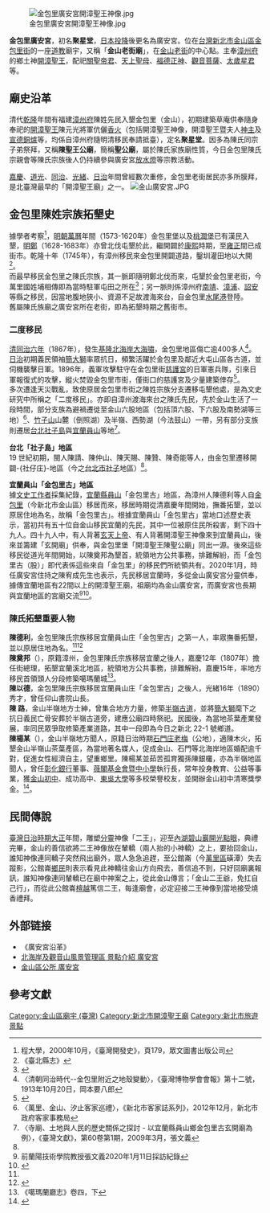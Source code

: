 [[File:金包里廣安宮開漳聖王神像.jpg|thumb]]

'''金包里廣安宮'''，初名'''聚星堂'''，[[日本投降|日本投降]]後更名為廣安宮。位在[[台灣|台灣]][[新北市|新北市]][[金山區_(新北市)|金山區]][[金山老街|金包里街]]的一座[[道教|道教]]廟宇，又稱「'''金山老街廟'''」，在[[金山老街|金山老街]]的中心點。主奉[[漳州府|漳州府]]的鄉土神[[開漳聖王|開漳聖王]]，配祀[[關聖帝君|關聖帝君]]、[[天上聖母|天上聖母]]、[[福德正神|福德正神]]、[[觀音菩薩|觀音菩薩]]、[[太歲星君|太歲星君]]等。
==廟史沿革==
清代[[乾隆|乾隆]]年間有福建[[漳州府|漳州府]]陳姓先民入墾金包里（金山），初期建築草庵供奉隨身奉祀的[[開漳聖王|開漳聖王]]陳元光將軍伉儷[[香火|香火]]（包括開漳聖王神像，開漳聖王暨夫人[[牌位|神主]]及[[宣德爐|宣德銅爐]]等，均係自漳州府隨明清移民奉請抵臺），定名'''聚星堂'''。因多為陳氏同宗子弟祭拜，又稱'''陳聖王公廟'''，簡稱'''聖公廟'''，屬於陳氏家族廟性質，今日金包里陳氏宗親會等陳氏宗族後人仍持續參與廣安宮[[水燈|放水燈]]等宗教活動。

[[嘉慶|嘉慶]]、[[道光|道光]]、[[同治|同治]]、[[光緒|光緒]]、[[台灣日治時期|日治]]年間曾經數次重修，金包里老街居民亦多所膜拜，是北臺灣最早的「開漳聖王廟」之一。
[[File:金山廣安宮.JPG|thumb]]

==金包里陳姓宗族拓墾史==
據學者考察<ref name="ref1">程大學，2000年10月，《臺灣開發史》，頁179，眾文圖書出版公司</ref>，[[明朝|明朝]][[万历|萬曆]]年間（1573-1620年）金包里堡以及[[桃澗堡|桃澗堡]]已有漢民入墾，[[明鄭|明鄭]]（1628-1683年）亦曾北伐屯墾於此，繼開闢於[[康熙|康熙]]時期，至[[雍正|雍正]]間已成街市。乾隆十年（1745年），有漳州移民來金包里開闢道路，鑿圳灌田地以大開<ref>《臺北縣志》</ref>。<br>
而最早移民金包里之陳氏宗族，其一脈即隨明鄭北伐而來，屯墾於金包里老街，今萬里國姓埔相傳即為當時駐軍屯田之所在<ref>{{cite web|url=https://nrch.culture.tw/twpedia.aspx?id=5498|title=江佳瑾，金包里|website=文化部 臺灣大百科全書}}</ref>；另一脈則係漳州府[[南靖县|南靖]]、[[漳浦县|漳浦]]、[[诏安县|詔安]]等縣之移民，因當地腹地狹小、資源不足故渡海來台，自金包里[[水尾漁港|水尾港]]登陸。<br>
舊屬陳氏族廟之廣安宮所在老街，即為拓墾時期之舊街市。

===二度移民===
[[清朝|清]][[1867年|同治六年]]（1867年），發生[[1867年基隆海嘯|基隆北海岸大海嘯]]，金包里地區傷亡逾400多人<ref>〈清朝同治時代--金包里附近之地殼變動〉，《臺灣博物學會會報》第十二號，1913年10月20日，岡本要八郎</ref>。<br>

[[台灣日治時期|日治]]初期義民領袖[[簡大獅|簡大獅]]率眾抗日，頻繁活躍於金包里及鄰近大屯山區各古道，並伺機襲擊日軍。1896年，義軍攻擊駐守在金包里街[[金包里慈護宮|慈護宮]]的日軍憲兵隊，引來日軍報復式的攻擊，縱火焚毀金包里市街，僅街口的慈護宮及少量建築倖存<ref>{{cite web|url=http://www.observer-taipei.com/article.php?id=2523|title=張健豐，尋找金山的古早味|website=觀察雜誌}}</ref>。<br>

多次遭逢天災戰亂，致使原居金包里市街之陳姓宗族分支遷移屯墾他處，是為文史研究中所稱之「二度移民」。亦即自漳州渡海來台之陳氏先民，先於金山生活了一段時間，部分支族為避禍遷徙至金山六股地區（包括頂六股、下六股及南勢湖等三地）<ref>〈萬里、金山、汐止客家巡禮〉，《新北市客家誌系列》，2012年12月，新北市政府客家事務局</ref>、[[竹子山|竹子山]]山麓（倒照湖）及半嶺、西勢湖（今法鼓山）一帶，另有部分支族則遷居[[臺北市|台北]][[社子|社子島]]與[[宜蘭縣|宜蘭]][[員山鄉|員山]]等地<ref name="ref2">〈寺廟、土地與人民的歷史關係之探討 - 以宜蘭縣員山鄉金包里古玄開廟為例〉，《臺灣文獻》，第60卷第1期，2009年3月，張文義</ref>。

'''台北「社子島」地區'''<br>
19 世紀初期，閩人陳請、陳仲山、陳天賜、陳贊、陳奇能等人，由金包里遷移開闢-{社仔庄}-地區（今之[[臺北市|台北市]][[社子|社子]]地區）<ref name="ref1"/>。

'''宜蘭員山「金包里古」地區'''<br>
據[[文史工作者|文史工作者]]採集紀錄，[[宜蘭縣|宜蘭縣]][[員山鄉|員山]]「金包里古」地區，為漳州人陳德利等人自[[金山區_(台灣)|金包里]]（今新北市金山區）移居而來，移居時期從清嘉慶年間開始，撫番拓墾，並以原居住地為名，故稱「金包里古」。根據宜蘭員山「金包里古」當地口述歷史表示，當初共有五十位自金山移民宜蘭的先民，其中一位被原住民所殺害，剩下四十九人。四十九人中，有人背著[[玄天上帝|玄天上帝]]、有人背著開漳聖王神像來到宜蘭員山，後來並籌建「玄開廟」供奉，與金包里堡「開漳聖王陳聖公廟」同出一源。後來這些移民從道光年間開始，以陳奠邦為墾首，統領地方公共事務，排難解紛，而「金包里古（股）」即代表係這些來自「金包里」的移民們所統領共有。2020年1月，時任廣安宮住持之陳宥成先生也表示，先民移居宜蘭時，多從金山廣安宮分靈供奉，據傳宜蘭地區有22間以上的開漳聖王廟，祖廟均為金山廣安宮，而廣安宮也長期與宜蘭地區的宮廟交流<ref> 前蘭陽技術學院教授張文義2020年1月11日採訪紀錄</ref><ref>{{cite web|url=https://tnews.cc/03/newscon857007.htm|date=2020-01-15|accessdate=2020-01-17|title=解開百年歷史之謎，啓動溯源之旅|website=桃園新聞網}}</ref>。

===陳氏拓墾重要人物===
'''陳德利'''，金包里陳氏宗族移居宜蘭員山庄「金包里古」之第一人，率眾撫番拓墾，並以原居住地為名。<ref name="ref2"/><ref>{{cite web|url=https://www.hakka.gov.tw/Content/Content?NodeID=627&PageID=38251|title=何里庭，宜蘭詔安客屬村落的文化網絡與認同-以游氏宗族與寺廟為例|website=中華民國客家委員會，國立交通大學客家社會與文化所}}</ref><br>
'''陳奠邦'''（{{bd|||1824年}}），原籍漳州，金包里陳氏宗族移居宜蘭之後人，嘉慶12年（1807年）擔任街總理，拓墾宜蘭溪北地區，統領地方公共事務，排難解紛。嘉慶15年，率地方移民首領頭人分段修築噶瑪蘭城<ref>《噶瑪蘭廳志》卷四，下</ref>。<br>
'''陳以德'''，金包里陳氏宗族移居宜蘭員山庄「金包里古」之後人，光緒16年（1890）秀才，曾任仰山書院山長。<br>
'''陳  路'''，金山半嶺地方士紳，曾集合地方力量，修築[[半嶺古道|半嶺古道]]，並將[[簡大獅|簡大獅]]麾下之抗日義民亡骨安葬於半嶺古道旁，建應公廟四時祭祀。民國後，為當地茶葉產業發展，率同民眾爭取修築產業道路，其中一段即為今日之新北 22-1 號鄉道。<br>
'''陳楊某'''（{{bd|1899年||1991年}}），金山半嶺地方聞人，原籍日治時期[[石門庄|石門庄]][[老梅|老梅]]（公地），適陳木火，拓墾金山半嶺山茶葉產區，為當地著名媒人，促成金山、石門等北海岸地區婚配逾千對，促進女性經濟自主，望重鄉里。陳楊某並茹苦孤育獨孫陳銀欉，亦為半嶺地區聞人，曾任[[彰化銀行|彰化銀行]]董事、[[臺北市私立薇閣高級中學|薇閣基金會暨中小學]]執行長，常年投身教育、公益等事業，獲[[新北市金山區金山國民小學|金山初中]]、成功高中、[[東吳大學校友列表|東吳大學]]等多校榮譽校友，並開辦金山初中清寒獎學金。<ref>{{cite web|url=https://www.natnews.com.tw/news/news-50421.html|title=世界陳姓宗親總會理事陳銀欉 熱心公益 助人無數，為金山陳家之光|website=全國時報}}</ref>。<br>

==民間傳說==
[[臺灣日治時期|臺灣日治時期]][[大正|大正]]年間，雕塑[[分靈|分靈]]神像「二王」，迎至[[內湖碧山巖|內湖碧山巖]][[開光點眼|開光點眼]]，典禮完畢，金山的善信欲將二王神像放在輦轎（兩人抬的小神轎）之上，要抬回金山，誰知神像連同轎子突然飛出廟外，眾人急急追趕，至公館崙（今[[萬里區|萬里區]]磺潭）失去蹤影，公館崙[[鄉民|鄉民]]則表示看見此神轎往金山方向飛去，善信追不到，只好回廟裏報訊，誰知神像連同輦轎已在廟中神案之上，從此金山傳言；「金山二王爺，免扛自己行」，而從此公館崙[[檀越|檀越]]篤信二王，每逢廟會，必定迎接二王神像到當地接受燒香禮拜。

== 外部链接 ==
*《廣安宮沿革》
*[http://www.northguan-nsa.gov.tw/user/Article.aspx?Lang=1&SNo=04002754 北海岸及觀音山風景管理區 景點介紹 廣安宮]
*[https://www.jinshan.ntpc.gov.tw/home.jsp?id=468e7f1294d86c36 金山區公所 廣安宮]

== 參考文獻 ==
{{reflist}}

[[Category:金山區廟宇_(臺灣)|Category:金山區廟宇 (臺灣)]]
[[Category:新北市開漳聖王廟|Category:新北市開漳聖王廟]]
[[Category:新北市旅遊景點|Category:新北市旅遊景點]]